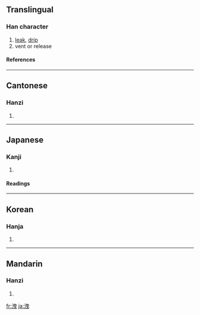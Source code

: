 {{see|泄}}

==Translingual==
===Han character===
{{Han char|rn=85|rad=水|as=06|sn=9|four=3510<sub>6</sub>|canj=水中田心 (ELWP)}}
# [[leak]], [[drip]]
# vent or release
====References====
{{Han ref|kx=0621.200|dkj=17401|dj=1017.120|hdz=31606.090|uh=6D29|ud=27945|bh=ACAA|bd=44202}}

----
==Cantonese==
===Hanzi===
{{yue-hanzi|jyut=|y=sit3}}
# {{defn|Cantonese}}

----
==Japanese==
===Kanji===
{{ja-kanji|grade=|rs=水06}}
# {{defn|Japanese}} 
====Readings====
{{ja-readings|on=[[えい]] (ei), [[せつ]] (setsu)|kun=[[のびる]] (nobiru), [[もれる]] (moreru)}}

----
==Korean==
===Hanja===
{{ko-hanja|hangeul=[[설]], [[예]]|eumhun=|rv=seol, ye|mr=sŏl, ye|y=sel, yey}}
# {{defn|Korean}}

----
==Mandarin==
===Hanzi===
{{cmn-hanzi|pin=[[xiè]] ([[xie4]])|wg=hsieh<sup>4</sup>}}
# {{defn|Mandarin}}

[[fr:洩]]
[[ja:洩]]
